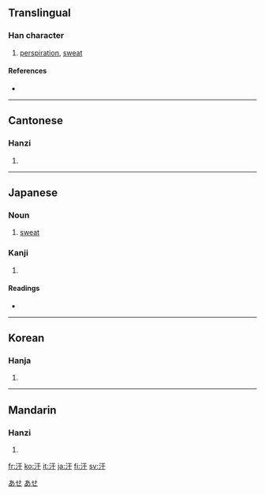 ==Translingual==

===Han character===
{{Han char|rn=85|rad=水|as=03|sn=6|four=3114<sub>0</sub>|canj=水一十 (EMJ)}}

# [[perspiration]], [[sweat]]

====References====
* {{Han ref|kx=0605.110|dkj=17130|dj=0999.040|hdz=31550.060|uh=6C57|ud=27735|bh=A6BD|bd=42685}}

----

==Cantonese==

===Hanzi===
{{yue-hanzi|jyut=|y=hon4, hon6}}

# {{defn|Cantonese}}

----

==Japanese==

===Noun===
{{ja-noun|k|hira=あせ|rom=ase}}

# [[sweat]]

===Kanji===
{{ja-kanji|grade=c|rs=水03}}

# {{defn|Japanese}}

====Readings====
* {{ja-readings|on=[[かん]] ([[kan]])|kun=[[あせ]] ([[ase]])}}

[[Category:1000 Japanese basic words|あせ]]
[[Category:ja:Bodily fluids|あせ]]

----

==Korean==

===Hanja===
{{ko-hanja|hangeul=한|eumhun=|rv=han|mr=han|y=han}}

# {{defn|Korean}}

----

==Mandarin==

===Hanzi===
{{cmn-hanzi|pin=[[hàn]] ([[han4]])|wg=han<sup>4</sup>}}

# {{defn|Mandarin}}

[[fr:汗]]
[[ko:汗]]
[[it:汗]]
[[ja:汗]]
[[fi:汗]]
[[sv:汗]]